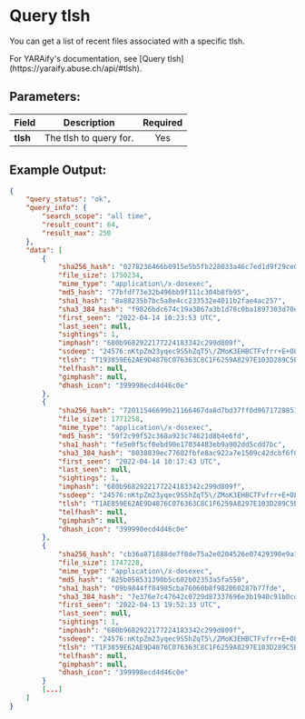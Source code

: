 
# Query tlsh

You can get a list of recent files associated with a specific tlsh.

<Callout type="info">
	For YARAify's documentation, see [Query tlsh](https://yaraify.abuse.ch/api/#tlsh).
</Callout>

## Parameters:

| Field    | Description                                 | Required |
| -------- | ------------------------------------------- | :------: |
| **tlsh** | The tlsh to query for.               |   Yes    |

## Example Output:

```json
{
    "query_status": "ok",
    "query_info": {
        "search_scope": "all time",
        "result_count": 64,
        "result_max": 250
    },
    "data": [
        {
            "sha256_hash": "0278236466b0915e5b5fb228033a46c7ed1d9f29ce07f5784b3746e8ea64fadb",
            "file_size": 1750234,
            "mime_type": "application\/x-dosexec",
            "md5_hash": "77bfdf73e32b496bb9f111c304b8fb95",
            "sha1_hash": "8a88235b7bc5a8e4cc233532e4011b2fae4ac257",
            "sha3_384_hash": "f9826bdc674c19a3867a3b1d78c0ba1897303d70eb7ed5eaa6755bed3f368caaaea9543bd84ea66b086b653b1e23b2dd",
            "first_seen": "2022-04-14 10:23:53 UTC",
            "last_seen": null,
            "sightings": 1,
            "imphash": "680b9682922177224183342c299d809f",
            "ssdeep": "24576:nKtpZm23yqec9S5hZqT5\/ZMoK3EHBCTFvfrr+E+OLzO9AO4k17vvoA+rXBxQHKbC:nC3LoqNG0HBi1X+5OmmPA7Hj+hb",
            "tlsh": "T193859E62AE9D4876C076363C8C1F6259A8297E103D289C5E67E80D0DCF3A7917F2539F",
            "telfhash": null,
            "gimphash": null,
            "dhash_icon": "399998ecd4d46c0e"
        },
        {
            "sha256_hash": "72011546699b21166467da8d7bd37ff0d96717288519f3fad8c19750e39aca42",
            "file_size": 1771258,
            "mime_type": "application\/x-dosexec",
            "md5_hash": "59f2c99f52c368a923c74621d8b4e6fd",
            "sha1_hash": "fe5e0f5cf0ebd90e17034483eb9a902dd5cdd7bc",
            "sha3_384_hash": "8038039ec77602fbfe8ac922a7e1509c42dcbf6f07713af294df84c780b438e9b85181eab199ed8bcc70bba259bb18be",
            "first_seen": "2022-04-14 10:17:43 UTC",
            "last_seen": null,
            "sightings": 1,
            "imphash": "680b9682922177224183342c299d809f",
            "ssdeep": "24576:nKtpZm23yqec9S5hZqT5\/ZMoK3EHBCTFvfrr+E+OLzO9AO4k17vvoA+rXBxQHKbC:nC3LoqNG0HBi1X+5OmmPA7Hj+hb",
            "tlsh": "T1AE859E62AE9D4876C076363C8C1F6259A8297E103D289C5E67E80D0DCF3A7917F2539F",
            "telfhash": null,
            "gimphash": null,
            "dhash_icon": "399998ecd4d46c0e"
        },
        {
            "sha256_hash": "cb36a871888de7f8de75a2e0204526e07429390e9a15a7031406c9d3c2ee2207",
            "file_size": 1747228,
            "mime_type": "application\/x-dosexec",
            "md5_hash": "825b058531390b5c602b02353a5fa550",
            "sha1_hash": "09b9844ff84985cba76060b8f982060287b77fde",
            "sha3_384_hash": "7e376e7c47642c0729d87337696e3b1940c91b0cd410668d642f37a8a492e7502d0daeda56529a710fa0f81a09aecf38",
            "first_seen": "2022-04-13 19:52:33 UTC",
            "last_seen": null,
            "sightings": 1,
            "imphash": "680b9682922177224183342c299d809f",
            "ssdeep": "24576:nKtpZm23yqec9S5hZqT5\/ZMoK3EHBCTFvfrr+E+OLzO9AO4k17vvoA+rXBxQHKbC:nC3LoqNG0HBi1X+5OmmPA7Hj+hb",
            "tlsh": "T1F3859E62AE9D4876C076363C8C1F6259A8297E103D289C5E67E80D0DCF3A7917F2539F",
            "telfhash": null,
            "gimphash": null,
            "dhash_icon": "399998ecd4d46c0e"
        }
        [...]
    ]
}
```
